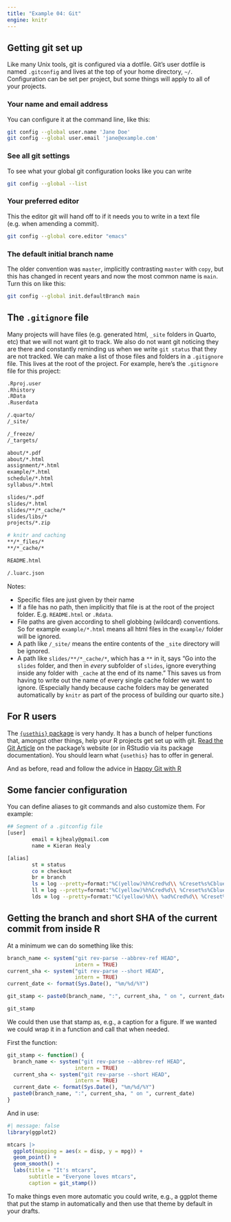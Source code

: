 ```yaml
---
title: "Example 04: Git"
engine: knitr
---
```



## Getting git set up

Like many Unix tools, git is configured via a dotfile. Git's user dotfile is named `.gitconfig` and lives at the top of your home directory, `~/`. Configuration can be set per project, but some things will apply to all of your projects. 

### Your name and email address

You can configure it at the command line, like this:

```.zsh
git config --global user.name 'Jane Doe'
git config --global user.email 'jane@example.com'
```

### See all git settings

To see what your global git configuration looks like you can write

```.zsh
git config --global --list
```

### Your preferred editor

This the editor git will hand off to if it needs you to write in a text file (e.g. when amending a commit).

```.zsh
git config --global core.editor "emacs"
```

### The default initial branch name

The older convention was `master`, implicitly contrasting `master` with `copy`, but this has changed in recent years and now the most common name is `main`. Turn this on like this:

```.zsh
git config --global init.defaultBranch main
```

## The `.gitignore` file

Many projects will have files (e.g. generated html, `_site` folders in Quarto, etc) that we will not want git to track. We also do not want git noticing they are there and constantly reminding us when we write `git status` that they are not tracked. We can make a list of those files and folders in a `.gitignore` file. This lives at the root of the project. For example, here's the `.gitignore` file for this project:

```.zsh
.Rproj.user
.Rhistory
.RData
.Ruserdata

/.quarto/
/_site/

/_freeze/
/_targets/

about/*.pdf
about/*.html
assignment/*.html
example/*.html
schedule/*.html
syllabus/*.html

slides/*.pdf
slides/*.html
slides/**/*_cache/*
slides/libs/*
projects/*.zip

# knitr and caching
**/*_files/*
**/*_cache/*

README.html

/.luarc.json

```


Notes: 

- Specific files are just given by their name
- If a file has no path, then implicitly that file is at the root of the project folder. E.g. `README.html` or `.Rdata`.
- File paths are given according to shell globbing (wildcard) conventions. So for example `example/*.html` means all html files in the `example/` folder will be ignored. 
- A path like `/_site/` means the entire contents of the `_site` directory will be ignored. 
- A path like `slides/**/*_cache/*`, which has a `**` in it, says "Go into the `slides` folder, and then in _every_ subfolder of `slides`, ignore everything inside any folder with `_cache` at the end of its name." This saves us from having to write out the name of every single cache folder we want to ignore. (Especially handy because cache folders may be generated automatically by `knitr` as part of the process of building our quarto site.)


## For R users

The [`{usethis}` package](https://usethis.r-lib.org) is very handy. It has a bunch of helper functions that, amongst other things, help your R projects get set up with git. [Read the Git Article](https://usethis.r-lib.org/articles/git-credentials.html) on the package's website (or in RStudio via its package documentation). You should learn what `{usethis}` has to offer in general.

And as before, read and follow the advice in [Happy Git with R](https://happygitwithr.com)


## Some fancier configuration

You can define aliases to git commands and also customize them. For example:

```.zsh
## Segment of a .gitconfig file
[user]
        email = kjhealy@gmail.com
        name = Kieran Healy

[alias]
        st = status
        co = checkout
        br = branch
        ls = log --pretty=format:"%C(yellow)%h%Cred%d\\ %Creset%s%Cblue\\ [%cn]" --decorate
        ll = log --pretty=format:"%C(yellow)%h%Cred%d\\ %Creset%s%Cblue\\ [%cn]" --decorate --numstat
        lds = log --pretty=format:"%C(yellow)%h\\ %ad%Cred%d\\ %Creset%s%Cblue\\ [%cn]" --decorate --date=short
```

## Getting the branch and short SHA of the current commit from inside R

At a minimum we can do something like this:

```r
branch_name <- system("git rev-parse --abbrev-ref HEAD", 
                      intern = TRUE)
current_sha <- system("git rev-parse --short HEAD", 
                      intern = TRUE)
current_date <- format(Sys.Date(), "%m/%d/%Y")

git_stamp <- paste0(branch_name, ":", current_sha, " on ", current_date)

git_stamp

```

We could then use that stamp as, e.g., a caption for a figure. If we wanted we could wrap it in a function and call that when needed. 

First the function: 

```r
git_stamp <- function() {
  branch_name <- system("git rev-parse --abbrev-ref HEAD", 
                      intern = TRUE)
  current_sha <- system("git rev-parse --short HEAD", 
                      intern = TRUE)
  current_date <- format(Sys.Date(), "%m/%d/%Y")
  paste0(branch_name, ":", current_sha, " on ", current_date)
}
```

And in use:

```r
#| message: false
library(ggplot2)

mtcars |> 
  ggplot(mapping = aes(x = disp, y = mpg)) + 
  geom_point() + 
  geom_smooth() + 
  labs(title = "It's mtcars", 
       subtitle = "Everyone loves mtcars", 
       caption = git_stamp())
```

To make things even more automatic you could write, e.g., a ggplot theme that put the stamp in automatically and then use that theme by default in your drafts.
